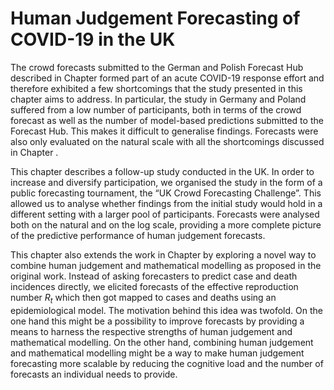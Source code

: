 # Human Judgement Forecasting of COVID-19 in the UK
\label{sec:UKforecastingChallenge}

The crowd forecasts submitted to the German and Polish Forecast Hub described in Chapter \ref{sec:GermanyPoland} formed part of an acute COVID-19 response effort and therefore exhibited a few shortcomings that the study presented in this chapter aims to address. In particular, the study in Germany and Poland suffered from a low number of participants, both in terms of the crowd forecast as well as the number of model-based predictions submitted to the Forecast Hub. This makes it difficult to generalise findings. Forecasts were also only evaluated on the natural scale with all the shortcomings discussed in Chapter \ref{sec:LogTransformation}. 

This chapter describes a follow-up study conducted in the UK. In order to increase and diversify participation, we organised the study in the form of a public forecasting tournament, the "UK Crowd Forecasting Challenge". This allowed us to analyse whether findings from the initial study would hold in a different setting with a larger pool of participants. Forecasts were analysed both on the natural and on the log scale, providing a more complete picture of the predictive performance of human judgement forecasts. 

This chapter also extends the work in Chapter \ref{sec:GermanyPoland} by exploring a novel way to combine human judgement and mathematical modelling as proposed in the original work. Instead of asking forecasters to predict case and death incidences directly, we elicited forecasts of the effective reproduction number $R_t$ which then got mapped to cases and deaths using an epidemiological model. The motivation behind this idea was twofold. On the one hand this might be a possibility to improve forecasts by providing a means to harness the respective strengths of human judgement and mathematical modelling. On the other hand, combining human judgement and mathematical modelling might be a way to make human judgement forecasting more scalable by reducing the cognitive load and the number of forecasts an individual needs to provide. 


\clearpage

\includepdf[pages=-]{papers/Research Paper Cover Sheet-18 Paper 4.docx.pdf}

\includepdf[pages=-]{papers/Paper-4-UK-challenge.pdf}
\includepdf[pages=-]{papers/Paper-4-SI.pdf}
